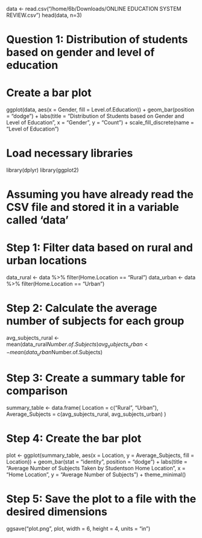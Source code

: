 data <- read.csv("/home/6b/Downloads/ONLINE EDUCATION SYSTEM REVIEW.csv")
head(data, n=3)



# Question 1: Distribution of students based on gender and level of education
# Create a bar plot
ggplot(data, aes(x = Gender, fill = Level.of.Education)) +
  geom_bar(position = "dodge") +
  labs(title = "Distribution of Students based on Gender and Level of Education",
       x = "Gender", y = "Count") +
  scale_fill_discrete(name = "Level of Education")


# Load necessary libraries
library(dplyr)
library(ggplot2)

# Assuming you have already read the CSV file and stored it in a variable called 'data'

# Step 1: Filter data based on rural and urban locations
data_rural <- data %>% filter(Home.Location == "Rural")
data_urban <- data %>% filter(Home.Location == "Urban")

# Step 2: Calculate the average number of subjects for each group
avg_subjects_rural <- mean(data_rural$Number.of.Subjects)
avg_subjects_urban <- mean(data_urban$Number.of.Subjects)

# Step 3: Create a summary table for comparison
summary_table <- data.frame(
  Location = c("Rural", "Urban"),
  Average_Subjects = c(avg_subjects_rural, avg_subjects_urban)
)

# Step 4: Create the bar plot
plot <- ggplot(summary_table, aes(x = Location, y = Average_Subjects, fill = Location)) +
  geom_bar(stat = "identity", position = "dodge") +
  labs(title = "Average Number of Subjects Taken by Students\nBased on Home Location",
       x = "Home Location",
       y = "Average Number of Subjects") +
  theme_minimal()

# Step 5: Save the plot to a file with the desired dimensions
ggsave("plot.png", plot, width = 6, height = 4, units = "in")

